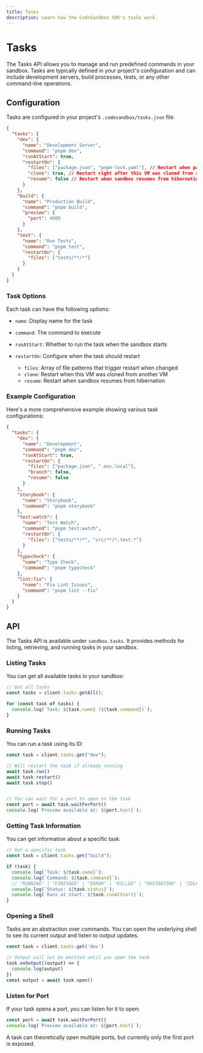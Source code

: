 ```yaml
---
title: Tasks
description: Learn how the CodeSandbox SDK's tasks work.
---
```



# Tasks

The Tasks API allows you to manage and run predefined commands in your sandbox. Tasks are typically defined in your project's configuration and can include development servers, build processes, tests, or any other command-line operations.

## Configuration

Tasks are configured in your project's `.codesandbox/tasks.json` file.

```json
{
  "tasks": {
    "dev": {
      "name": "Development Server",
      "command": "pnpm dev",
      "runAtStart": true,
      "restartOn": {
        "files": ["package.json", "pnpm-lock.yaml"], // Restart when package.json or pnpm-lock.yaml changes
        "clone": true, // Restart right after this VM was cloned from another VM
        "resume": false // Restart when sandbox resumes from hibernation
      }
    },
    "build": {
      "name": "Production Build",
      "command": "pnpm build",
      "preview": {
        "port": 4000
      }
    },
    "test": {
      "name": "Run Tests",
      "command": "pnpm test",
      "restartOn": {
        "files": ["tests/**/*"]
      }
    }
  }
}
```

### Task Options

Each task can have the following options:

- `name`: Display name for the task

- `command`: The command to execute

- `runAtStart`: Whether to run the task when the sandbox starts

- `restartOn`: Configure when the task should restart
  - `files`: Array of file patterns that trigger restart when changed
  - `clone`: Restart when this VM was cloned from another VM
  - `resume`: Restart when sandbox resumes from hibernation

### Example Configuration

Here's a more comprehensive example showing various task configurations:

```json
{
  "tasks": {
    "dev": {
      "name": "Development",
      "command": "pnpm dev",
      "runAtStart": true,
      "restartOn": {
        "files": ["package.json", ".env.local"],
        "branch": false,
        "resume": false
      }
    },
    "storybook": {
      "name": "Storybook",
      "command": "pnpm storybook"
    },
    "test:watch": {
      "name": "Test Watch",
      "command": "pnpm test:watch",
      "restartOn": {
        "files": ["tests/**/*", "src/**/*.test.*"]
      }
    },
    "typecheck": {
      "name": "Type Check",
      "command": "pnpm typecheck"
    },
    "lint:fix": {
      "name": "Fix Lint Issues",
      "command": "pnpm lint --fix"
    }
  }
}
```

## API

The Tasks API is available under `sandbox.tasks`. It provides methods for listing, retrieving, and running tasks in your sandbox.

### Listing Tasks

You can get all available tasks in your sandbox:

```ts
// Get all tasks
const tasks = client.tasks.getAll();

for (const task of tasks) {
  console.log(`Task: ${task.name} (${task.command})`);
}
```

### Running Tasks

You can run a task using its ID:

```ts
const task = client.tasks.get("dev");

// Will restart the task if already running
await task.run()
await task.restart()
await task.stop()


// You can wait for a port to open on the task
const port = await task.waitForPort()
console.log(`Preview available at: ${port.host}`);
```

### Getting Task Information

You can get information about a specific task:

```ts
// Get a specific task
const task = client.tasks.get("build");

if (task) {
  console.log(`Task: ${task.name}`);
  console.log(`Command: ${task.command}`);
  // "RUNNING" | "FINISHED" | "ERROR" | "KILLED" | "RESTARTING" | "IDLE
  console.log(`Status: ${task.status}`);
  console.log(`Runs at start: ${task.runAtStart}`);
}
```

### Opening a Shell

Tasks are an abstraction over commands. You can open the underlying shell to see its current output and listen to output updates.

```ts
const task = client.tasks.get('dev')

// Output will not be emitted until you open the task
task.onOutput((output) => {
  console.log(output)
})
const output = await task.open()
```

### Listen for Port

If your task opens a port, you can listen for it to open:

```ts
const port = await task.waitForPort()
console.log(`Preview available at: ${port.host}`);
```

<Callout>
A task can theoretically open multiple ports, but currently only the first port is exposed.
</Callout>
